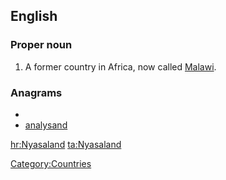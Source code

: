 ==English==
{{wikipedia}}
===Proper noun===
{{en-proper noun|sg=[[Nyasaland]]}}

# A former country in Africa, now called [[Malawi]].

===Anagrams===
* {{alphagram|aaadlnnsy}}
* [[analysand#English|analysand]]


[[Category:Countries]]

[[hr:Nyasaland]]
[[ta:Nyasaland]]